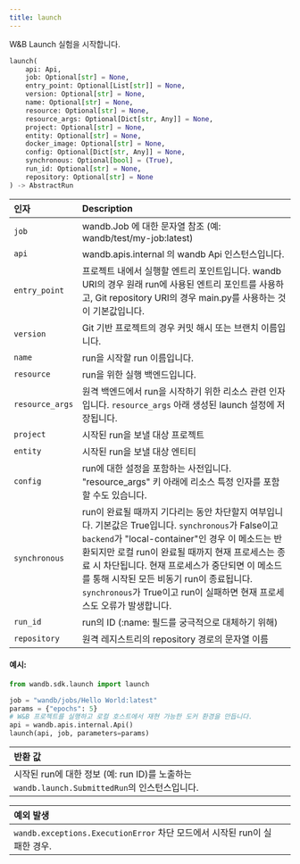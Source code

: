 ```yaml
---
title: launch
---
```


<Card title="View the source code" href="https://www.github.com/wandb/wandb/tree/637bddf198525810add5804059001b1b319d6ad1/wandb/sdk/launch/_launch.py#L249-L331" icon="github"/>

W&B Launch 실험을 시작합니다.

```python
launch(
    api: Api,
    job: Optional[str] = None,
    entry_point: Optional[List[str]] = None,
    version: Optional[str] = None,
    name: Optional[str] = None,
    resource: Optional[str] = None,
    resource_args: Optional[Dict[str, Any]] = None,
    project: Optional[str] = None,
    entity: Optional[str] = None,
    docker_image: Optional[str] = None,
    config: Optional[Dict[str, Any]] = None,
    synchronous: Optional[bool] = (True),
    run_id: Optional[str] = None,
    repository: Optional[str] = None
) -> AbstractRun
```

| 인자 | Description |
| :--- | :--- |
|  `job` |  wandb.Job 에 대한 문자열 참조 (예: wandb/test/my-job:latest) |
|  `api` |  wandb.apis.internal 의 wandb Api 인스턴스입니다. |
|  `entry_point` |  프로젝트 내에서 실행할 엔트리 포인트입니다. wandb URI의 경우 원래 run에 사용된 엔트리 포인트를 사용하고, Git repository URI의 경우 main.py를 사용하는 것이 기본값입니다. |
|  `version` |  Git 기반 프로젝트의 경우 커밋 해시 또는 브랜치 이름입니다. |
|  `name` |  run을 시작할 run 이름입니다. |
|  `resource` |  run을 위한 실행 백엔드입니다. |
|  `resource_args` |  원격 백엔드에서 run을 시작하기 위한 리소스 관련 인자입니다. `resource_args` 아래 생성된 launch 설정에 저장됩니다. |
|  `project` |  시작된 run을 보낼 대상 프로젝트 |
|  `entity` |  시작된 run을 보낼 대상 엔티티 |
|  `config` |  run에 대한 설정을 포함하는 사전입니다. "resource_args" 키 아래에 리소스 특정 인자를 포함할 수도 있습니다. |
|  `synchronous` |  run이 완료될 때까지 기다리는 동안 차단할지 여부입니다. 기본값은 True입니다. `synchronous`가 False이고 `backend`가 "local-container"인 경우 이 메소드는 반환되지만 로컬 run이 완료될 때까지 현재 프로세스는 종료 시 차단됩니다. 현재 프로세스가 중단되면 이 메소드를 통해 시작된 모든 비동기 run이 종료됩니다. `synchronous`가 True이고 run이 실패하면 현재 프로세스도 오류가 발생합니다. |
|  `run_id` |  run의 ID (:name: 필드를 궁극적으로 대체하기 위해) |
|  `repository` |  원격 레지스트리의 repository 경로의 문자열 이름 |

#### 예시:

```python
from wandb.sdk.launch import launch

job = "wandb/jobs/Hello World:latest"
params = {"epochs": 5}
# W&B 프로젝트를 실행하고 로컬 호스트에서 재현 가능한 도커 환경을 만듭니다.
api = wandb.apis.internal.Api()
launch(api, job, parameters=params)
```

| 반환 값 |  |
| :--- | :--- |
|  시작된 run에 대한 정보 (예: run ID)를 노출하는 `wandb.launch.SubmittedRun`의 인스턴스입니다. |

| 예외 발생 |  |
| :--- | :--- |
|  `wandb.exceptions.ExecutionError` 차단 모드에서 시작된 run이 실패한 경우. |
